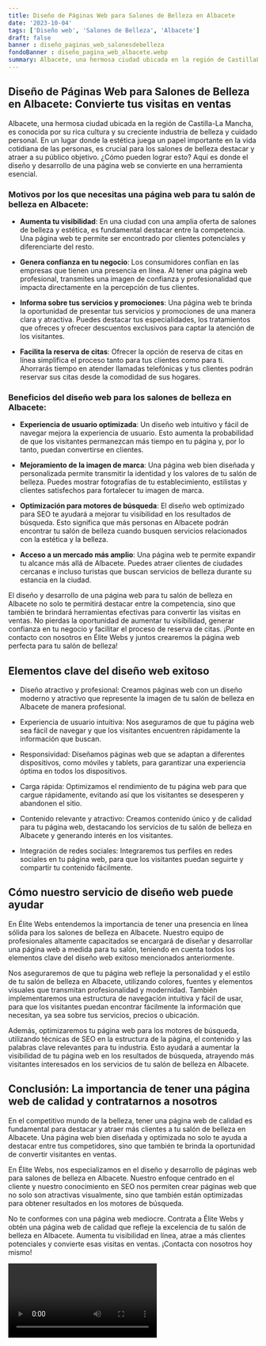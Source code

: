 ```yaml
---
title: Diseño de Páginas Web para Salones de Belleza en Albacete
date: '2023-10-04'
tags: ['Diseño web', 'Salones de Belleza', 'Albacete']
draft: false
banner : diseño_paginas_web_salonesdebelleza
fondoBanner : diseño_pagina_web_albacete.webp
summary: Albacete, una hermosa ciudad ubicada en la región de CastillaLa Mancha, es conocida por su rica cultura y su creciente industria de belleza y cuidado personal. En un lugar donde la estética juega un papel importante en la vida cotidiana de las personas, es crucial para los salones de belleza destacar y atraer a su público objetivo. ¿Cómo pueden lograr esto? Aquí es donde el diseño y desarrollo de una página web se convierte en una herramienta esencial.
---
```


## Diseño de Páginas Web para Salones de Belleza en Albacete: Convierte tus visitas en ventas

Albacete, una hermosa ciudad ubicada en la región de Castilla-La Mancha, es conocida por su rica cultura y su creciente industria de belleza y cuidado personal. En un lugar donde la estética juega un papel importante en la vida cotidiana de las personas, es crucial para los salones de belleza destacar y atraer a su público objetivo. ¿Cómo pueden lograr esto? Aquí es donde el diseño y desarrollo de una página web se convierte en una herramienta esencial.

### Motivos por los que necesitas una página web para tu salón de belleza en Albacete:

- **Aumenta tu visibilidad**: En una ciudad con una amplia oferta de salones de belleza y estética, es fundamental destacar entre la competencia. Una página web te permite ser encontrado por clientes potenciales y diferenciarte del resto.

- **Genera confianza en tu negocio**: Los consumidores confían en las empresas que tienen una presencia en línea. Al tener una página web profesional, transmites una imagen de confianza y profesionalidad que impacta directamente en la percepción de tus clientes.

- **Informa sobre tus servicios y promociones**: Una página web te brinda la oportunidad de presentar tus servicios y promociones de una manera clara y atractiva. Puedes destacar tus especialidades, los tratamientos que ofreces y ofrecer descuentos exclusivos para captar la atención de los visitantes.

- **Facilita la reserva de citas**: Ofrecer la opción de reserva de citas en línea simplifica el proceso tanto para tus clientes como para ti. Ahorrarás tiempo en atender llamadas telefónicas y tus clientes podrán reservar sus citas desde la comodidad de sus hogares.

### Beneficios del diseño web para los salones de belleza en Albacete:

- **Experiencia de usuario optimizada**: Un diseño web intuitivo y fácil de navegar mejora la experiencia de usuario. Esto aumenta la probabilidad de que los visitantes permanezcan más tiempo en tu página y, por lo tanto, puedan convertirse en clientes.

- **Mejoramiento de la imagen de marca**: Una página web bien diseñada y personalizada permite transmitir la identidad y los valores de tu salón de belleza. Puedes mostrar fotografías de tu establecimiento, estilistas y clientes satisfechos para fortalecer tu imagen de marca.

- **Optimización para motores de búsqueda**: El diseño web optimizado para SEO te ayudará a mejorar tu visibilidad en los resultados de búsqueda. Esto significa que más personas en Albacete podrán encontrar tu salón de belleza cuando busquen servicios relacionados con la estética y la belleza.

- **Acceso a un mercado más amplio**: Una página web te permite expandir tu alcance más allá de Albacete. Puedes atraer clientes de ciudades cercanas e incluso turistas que buscan servicios de belleza durante su estancia en la ciudad.

El diseño y desarrollo de una página web para tu salón de belleza en Albacete no solo te permitirá destacar entre la competencia, sino que también te brindará herramientas efectivas para convertir las visitas en ventas. No pierdas la oportunidad de aumentar tu visibilidad, generar confianza en tu negocio y facilitar el proceso de reserva de citas. ¡Ponte en contacto con nosotros en Élite Webs y juntos crearemos la página web perfecta para tu salón de belleza!

<GifSeo />

<Cta />

## Elementos clave del diseño web exitoso

- Diseño atractivo y profesional: Creamos páginas web con un diseño moderno y atractivo que represente la imagen de tu salón de belleza en Albacete de manera profesional.

- Experiencia de usuario intuitiva: Nos aseguramos de que tu página web sea fácil de navegar y que los visitantes encuentren rápidamente la información que buscan.

- Responsividad: Diseñamos páginas web que se adaptan a diferentes dispositivos, como móviles y tablets, para garantizar una experiencia óptima en todos los dispositivos.

- Carga rápida: Optimizamos el rendimiento de tu página web para que cargue rápidamente, evitando así que los visitantes se desesperen y abandonen el sitio.

- Contenido relevante y atractivo: Creamos contenido único y de calidad para tu página web, destacando los servicios de tu salón de belleza en Albacete y generando interés en los visitantes.

- Integración de redes sociales: Integraremos tus perfiles en redes sociales en tu página web, para que los visitantes puedan seguirte y compartir tu contenido fácilmente.

## Cómo nuestro servicio de diseño web puede ayudar

En Élite Webs entendemos la importancia de tener una presencia en línea sólida para los salones de belleza en Albacete. Nuestro equipo de profesionales altamente capacitados se encargará de diseñar y desarrollar una página web a medida para tu salón, teniendo en cuenta todos los elementos clave del diseño web exitoso mencionados anteriormente.

Nos aseguraremos de que tu página web refleje la personalidad y el estilo de tu salón de belleza en Albacete, utilizando colores, fuentes y elementos visuales que transmitan profesionalidad y modernidad. También implementaremos una estructura de navegación intuitiva y fácil de usar, para que los visitantes puedan encontrar fácilmente la información que necesitan, ya sea sobre tus servicios, precios o ubicación.

Además, optimizaremos tu página web para los motores de búsqueda, utilizando técnicas de SEO en la estructura de la página, el contenido y las palabras clave relevantes para tu industria. Esto ayudará a aumentar la visibilidad de tu página web en los resultados de búsqueda, atrayendo más visitantes interesados en los servicios de tu salón de belleza en Albacete.

## Conclusión: La importancia de tener una página web de calidad y contratarnos a nosotros

En el competitivo mundo de la belleza, tener una página web de calidad es fundamental para destacar y atraer más clientes a tu salón de belleza en Albacete. Una página web bien diseñada y optimizada no solo te ayuda a destacar entre tus competidores, sino que también te brinda la oportunidad de convertir visitantes en ventas.

En Élite Webs, nos especializamos en el diseño y desarrollo de páginas web para salones de belleza en Albacete. Nuestro enfoque centrado en el cliente y nuestro conocimiento en SEO nos permiten crear páginas web que no solo son atractivas visualmente, sino que también están optimizadas para obtener resultados en los motores de búsqueda.

No te conformes con una página web mediocre. Contrata a Élite Webs y obtén una página web de calidad que refleje la excelencia de tu salón de belleza en Albacete. Aumenta tu visibilidad en línea, atrae a más clientes potenciales y convierte esas visitas en ventas. ¡Contacta con nosotros hoy mismo!

<Video />

<CtaBot job='Salones de Belleza' city='Albacete'/>

<Gmaps query='Albacete+españa+maps' />